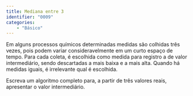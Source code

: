 ```yaml
---
title: Mediana entre 3 
identifier: "0009"
categories:
    - "Básico"
---
```


::: {.exercicio .avalia-algoritmo}
Em alguns processos químicos determinadas medidas são colhidas três vezes, pois podem variar consideravelmente em um curto espaço de tempo. Para cada coleta, é escolhida como medida para registro a de valor intermediário, sendo descartadas a mais baixa e a mais alta. Quando há medidas iguais, é irrelevante qual é escolhida.

Escreva um algoritmo completo para, a partir de três valores reais, apresentar o valor intermediário.
:::

